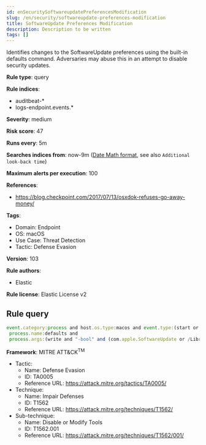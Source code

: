 ```yaml
---
id: enSecuritySoftwareupdatePreferencesModification
slug: /en/security/softwareupdate-preferences-modification
title: SoftwareUpdate Preferences Modification
description: Description to be written
tags: []
---
```


<div id="softwareupdate-preferences-modification"></div>

Identifies changes to the SoftwareUpdate preferences using the built-in defaults command. Adversaries may abuse this in an attempt to disable security updates.

**Rule type**: query

**Rule indices**: 

* auditbeat-*
* logs-endpoint.events.*

**Severity**: medium

**Risk score**: 47

**Runs every**: 5m

**Searches indices from**: now-9m ([Date Math format](((ref))/common-options.html#date-math), see also <DocLink id="enSecurityRulesUiCreate" section="set-the-rules-schedule">`Additional look-back time`</DocLink>)

**Maximum alerts per execution**: 100

**References**: 

* https://blog.checkpoint.com/2017/07/13/osxdok-refuses-go-away-money/

**Tags**: 

* Domain: Endpoint
* OS: macOS
* Use Case: Threat Detection
* Tactic: Defense Evasion

**Version**: 103

**Rule authors**: 

* Elastic

**Rule license**: Elastic License v2

## Rule query

```js
event.category:process and host.os.type:macos and event.type:(start or process_started) and
 process.name:defaults and
 process.args:(write and "-bool" and (com.apple.SoftwareUpdate or /Library/Preferences/com.apple.SoftwareUpdate.plist) and not (TRUE or true))

```

**Framework**: MITRE ATT&CK<sup>TM</sup>

* Tactic:
    * Name: Defense Evasion
    * ID: TA0005
    * Reference URL: https://attack.mitre.org/tactics/TA0005/
* Technique:
    * Name: Impair Defenses
    * ID: T1562
    * Reference URL: https://attack.mitre.org/techniques/T1562/
* Sub-technique:
    * Name: Disable or Modify Tools
    * ID: T1562.001
    * Reference URL: https://attack.mitre.org/techniques/T1562/001/


